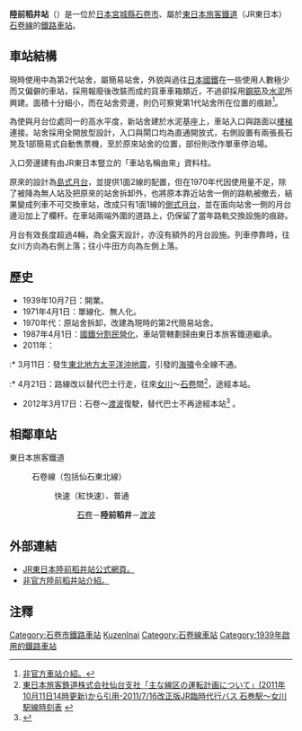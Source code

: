 {{NoteTA|1 = zh:陸前稻井站; zh-cn:陆前稻井站; zh-tw:陸前稻井車站; zh-hk:陸前稻井站; }}
{{日本車站資訊
|公司色     = green
|文字色     = 
|站名       = 陸前稻井站
|圖片       = Rikuzen-Inai-stn.JPG
|pxl        = 
|圖片說明   = 改以簡易站舍模式的陸前稻井站外貌（2007年2月）
|日文原名   = 陸前稲井
|平假名     = りくぜんいない 
|羅馬拼音   = Rikuzen-Inai
|副站名     = 
|電報略號   = イイ（過往曾用イヰ）
|車站編號   = 
|所屬公司   = [[File:JR_logo_(east).svg|22px]] [[東日本旅客鐵道|東日本旅客鐵道]]
|所屬路線   = {{Color|#ff9999|■}}[[石卷線|石卷線]]（包括{{Color|mediumseagreen|■}}{{Color|deepskyblue|■}}[[仙石東北線|仙石東北線]]）
|距離       = 30.9
|起站       = [[小牛田站|小牛田]]
|前一站     = [[石卷站|石卷]]
|前一站距離 = 3.0
|後一站距離 = 5.0
|後一站     = [[渡波站|渡波]]
|所在地     = [[宮城縣|宮城縣]][[石卷市|石卷市]]井內字瀧口2
|車站構造   = [[地面車站|地面車站]]
|月台配置   = 1面1線
|啟用年月日 = 1939年10月7日
|廢站年月日 = 
|乘客人數   = 
|上下車人次 = 
|統計年度   = 
|轉車       = 
|備註       = 無人站
|全寬備註   = 
}}

'''陸前稻井站'''（{{jpn|j=陸前稲井駅|hg=りくぜんいないえき|rm=Rikuzen-inai eki|f=y}}）是一位於[[日本|日本]][[宮城縣|宮城縣]][[石卷市|石卷市]]、屬於[[東日本旅客鐵道|東日本旅客鐵道]]（JR東日本）[[石卷線|石卷線]]的[[鐵路車站|鐵路車站]]。

==車站結構==
現時使用中為第2代站舍，屬簡易站舍，外貌與過往[[日本國鐵|日本國鐵]]在一些使用人數極少而又偏僻的車站，採用報廢後改裝而成的貨車車箱類近，不過卻採用[[鋼筋|鋼筋]]及[[水泥|水泥]]所興建。面積十分細小，而在站舍旁邊，則仍可察覺第1代站舍所在位置的痕跡<ref>[http://hacchi-no-he.net/line/ishinomaki/station/0080_rikuzeninai.htm 非官方車站介紹。]</ref>。

為使與月台位處同一的高水平度，新站舍建於水泥基座上，車站入口與路面以[[樓梯|樓梯]]連接。站舍採用全開放型設計，入口與閘口均為直通開放式，右側設置有兩張長石凳及1部簡易式自動售票機，至於原來站舍的位置，部份則改作單車停泊場。

入口旁邊建有由JR東日本豎立的「車站名稱由來」資料柱。

原來的設計為[[島式月台|島式月台]]，並提供1面2線的配置，但在1970年代因使用量不足，除了被降為無人站及把原來的站舍拆卸外，也將原本靠近站舍一側的路軌被撤去，結果變成列車不可交換車站，改成只有1面1線的[[側式月台|側式月台]]，並在面向站舍一側的月台邊沿加上了欄杆。在車站兩端外圍的道路上，仍保留了當年路軌交換設施的痕跡。

月台有效長度超過4輛，為全露天設計，亦沒有額外的月台設施。列車停靠時，往女川方向為右側上落；往小牛田方向為左側上落。

==歷史==
* 1939年10月7日：開業。
* 1971年4月1日：單線化、無人化。
* 1970年代：原站舍拆卸，改建為現時的第2代簡易站舍。
* 1987年4月1日：[[國鐵分割民營化|國鐵分割民營化]]，車站管轄劃歸由東日本旅客鐵道繼承。
* 2011年：
:* 3月11日：發生[[東北地方太平洋沖地震|東北地方太平洋沖地震]]，引發的[[海嘯|海嘯]]令全線不通。
:* 4月21日：路線改以替代巴士行走，往來[[女川站|女川]]～[[石卷站|石卷]]間<ref>[http://www.jr-sendai.com/eq/bus-io2-time.pdf 東日本旅客鉄道株式会社仙台支社「主な線区の運転計画について」(2011年10月11日14時更新)から引用-2011/7/16改正版JR臨時代行バス 石巻駅～女川駅線時刻表] {{webarchive|url=https://web.archive.org/web/20111112083845/http://www.jr-sendai.com/eq/bus-io2-time.pdf |date=2011年11月12日 }}</ref>，途經本站。
* 2012年3月17日：石卷～[[渡波站|渡波]]復駛，替代巴士不再途經本站<ref name="240223saikai">{{Cite web|url=http://www.jreast.co.jp/pdf/saikaijoukyou.pdf|title=東北地方の運転見合わせ区間|publisher=JR東日本|date=2012-02-23|accessdate=2012-02-24|archive-date=2016-08-21|archive-url=https://web.archive.org/web/20160821134306/http://www.jreast.co.jp/pdf/saikaijoukyou.pdf|dead-url=yes}}</ref> 。

== 相鄰車站 ==
; 東日本旅客鐵道
: {{Color|#ff9999|■}}石卷線（包括{{Color|mediumseagreen|■}}{{Color|deepskyblue|■}}仙石東北線）
:: {{Color|red|■}}快速（紅快速）、{{Color|gray|■}}普通
::: [[石卷站|石卷]]－'''陸前稻井'''－[[渡波站|渡波]]

==外部連結==
*[http://www.jreast.co.jp/estation/station/info.aspx?StationCd=1659 JR東日本陸前稻井站公式網頁。]{{ja}}
*[http://www.tsuchibuta.com/jr-east/ishinomakisen/09rikuzeninai/09rikuzeninai.htm 非官方陸前稻井站介紹。]{{ja}}

== 注釋 ==
{{reflist}}

{{石卷線}}
{{Commonscat|Rikuzen-Inai Station}}
{{DEFAULTSORT:Rikuzen-Inai}}
[[Category:石卷市鐵路車站|Category:石卷市鐵路車站]]
[[Category:日本鐵路車站_Ri|KuzenInai]]
[[Category:石卷線車站|Category:石卷線車站]]
[[Category:1939年啟用的鐵路車站|Category:1939年啟用的鐵路車站]]